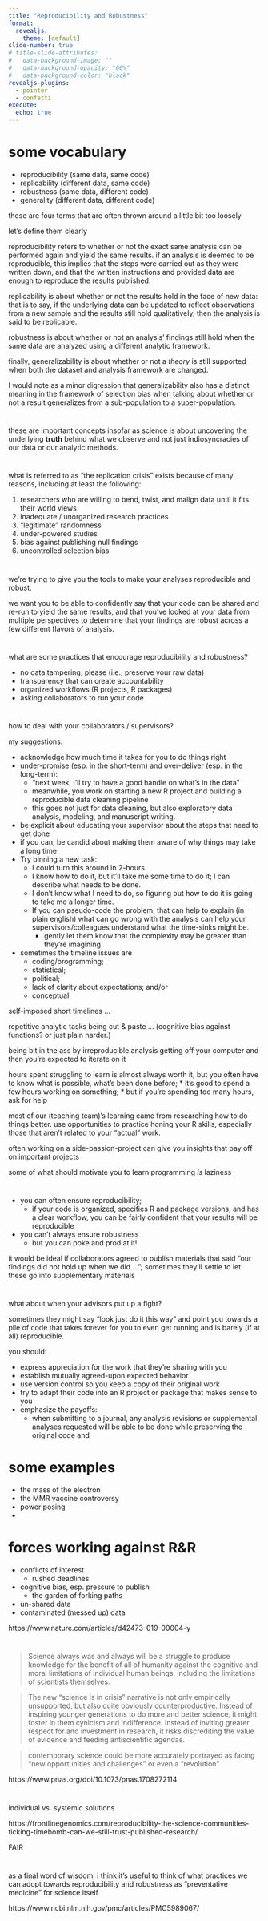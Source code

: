 ```yaml
---
title: "Reproducibility and Robustness"
format:
  revealjs:
    theme: [default]
slide-number: true
# title-slide-attributes: 
#   data-background-image: ""
#   data-background-opacity: "60%"
#   data-background-color: "black"
revealjs-plugins:
  - pointer
  - confetti
execute: 
  echo: true
---
```


# some vocabulary 

  - reproducibility (same data, same code)
  - replicability  (different data, same code)
  - robustness (same data, different code)
  - generality (different data, different code)
  
:::{.notes}
these are four terms that are often thrown around a little bit too loosely 

let's define them clearly 

reproducibility refers to whether or not the exact same analysis can be performed
again and yield the same results.  if an analysis is deemed to be reproducible,
this implies that the steps were carried out as they were written down, and that
the written instructions and provided data are enough to reproduce the results 
published.

replicability is about whether or not the results hold in the face of new data: 
that is to say, if the underlying data can be updated to reflect observations
from a new sample and the results still hold qualitatively, then the analysis 
is said to be replicable. 

robustness is about whether or not an analysis' findings still hold when the 
same data are analyzed using a different analytic framework. 

finally, generalizability is about whether or not a _theory_ is still supported
when both the dataset and analysis framework are changed.

I would note as a minor digression that generalizability also has a distinct
meaning in the framework of selection bias when talking about whether or not 
a result generalizes from a sub-population to a super-population.
:::

# 

these are important concepts insofar as science is about uncovering the
underlying
**truth** behind what we observe and not just indiosyncracies of our data or our
analytic methods.

# 

what is referred to as "the replication crisis" exists because of many reasons,
including at least the following: 

  1. researchers who are willing to bend, twist, and malign data until it fits
  their world views
  2. inadequate / unorganized research practices
  3. "legitimate" randomness 
  4. under-powered studies
  5. bias against publishing null findings
  6. uncontrolled selection bias
  
# 

we're trying to give you the tools to make your analyses reproducible and 
robust.

we want you to be able to confidently say that your code can be shared and re-run 
to yield the same results, and that you've looked at your data from multiple 
perspectives to determine that your findings are robust across a few different
flavors of analysis.

# 

what are some practices that encourage reproducibility and robustness? 

  * no data tampering, please (i.e., preserve your raw data)
  * transparency that can create accountability 
  * organized workflows (R projects, R packages)
  * asking collaborators to run your code 
  
# 

how to deal with your collaborators / supervisors?

my suggestions: 

  * acknowledge how much time it takes for you to do things right
  * under-promise (esp. in the short-term) and over-deliver (esp. in the long-term):
    * "next week, I'll try to have a good handle on what's in the data"
    * meanwhile, you work on starting a new R project and building a reproducible 
    data cleaning pipeline
    * this goes not just for data cleaning, but also exploratory data analysis, 
    modeling, and manuscript writing.
  * be explicit about educating your supervisor about the steps that need to get
    done
  * if you can, be candid about making them aware of why things may take a long
    time
  * Try binning a new task:
    * I could turn this around in 2-hours.
    * I know how to do it, but it'll take me some time to do it;  I can describe 
    what needs to be done.
    * I don't know what I need to do, so figuring out how to do it is going to
    take me a longer time.
    * If you can pseudo-code the problem, that can help to explain (in plain english)
    what can go wrong with the analysis can help your supervisors/colleagues
    understand what the time-sinks might be. 
      * gently let them know that the complexity may be greater than 
      they're imagining
  * sometimes the timeline issues are
    * coding/programming;
    * statistical;
    * political; 
    * lack of clarity about expectations; and/or 
    * conceptual
  
    
:::{.notes}
self-imposed short timelines ... 

repetitive analytic tasks being cut & paste ... (cognitive bias against functions? or just plain harder.)

being bit in the ass by irreproducible analysis getting off your computer
and then you're expected to iterate on it 

hours spent struggling to learn is almost always worth it, but you often have
to know what is possible, what's been done before;
  * it's good to spend a few hours working on something;
  * but if you're spending too many hours, ask for help
  
  
most of our (teaching team)'s learning came from researching how to 
do things better.  use opportunities to practice honing your R skills,
especially those that aren't related to your "actual" work. 

often working on a side-passion-project can give you insights that pay 
off on important projects

some of what should motivate you to learn programming _is_ laziness


:::
    
# 

  * you can often ensure reproducibility; 
    * if your code is organized, specifies R and package versions, and has a clear
    workflow, you can be fairly confident that your results will be reproducible
  * you can't always ensure robustness
    * but you can poke and prod at it! 
    
:::{.notes}

it would be ideal if collaborators agreed to publish materials that said 
"our findings did not hold up when we did ...";  sometimes they'll settle
to let these go into supplementary materials

:::

# 

what about when your advisors put up a fight? 

sometimes they might say "look just do it this way" and point you towards a pile
of code that takes forever for you to even get running and is barely (if at all)
reproducible.

you should:

  * express appreciation for the work that they're sharing with you
  * establish mutually agreed-upon expected behavior
  * use version control so you keep a copy of their original work
  * try to adapt their code into an R project or package that makes sense to you
  * emphasize the payoffs:
    * when submitting to a journal, any analysis revisions or supplemental analyses requested
    will be able to be done while preserving the original code and 
    

#  some examples

  - the mass of the electron 
  - the MMR vaccine controversy 
  - power posing
  - 

# forces working against R&R 

  - conflicts of interest
    - rushed deadlines 
  - cognitive bias, esp. pressure to publish
    - the garden of forking paths
  - un-shared data 
  - contaminated (messed up) data
  
https://www.nature.com/articles/d42473-019-00004-y

# 

> Science always was and always will be a struggle to produce knowledge for the benefit of all of humanity against the cognitive and moral limitations of individual human beings, including the limitations of scientists themselves.

> The new “science is in crisis” narrative is not only empirically unsupported, but also quite obviously counterproductive. Instead of inspiring younger generations to do more and better science, it might foster in them cynicism and indifference. Instead of inviting greater respect for and investment in research, it risks discrediting the value of evidence and feeding antiscientific agendas.

> contemporary science could be more accurately portrayed as facing “new opportunities and challenges” or even a “revolution”


https://www.pnas.org/doi/10.1073/pnas.1708272114 

# 

individual vs. systemic solutions

https://frontlinegenomics.com/reproducibility-the-science-communities-ticking-timebomb-can-we-still-trust-published-research/ 

FAIR 


# 

as a final word of wisdom, i think it's useful to think of what practices 
we can adopt towards reproducibility and robustness as "preventative medicine"
for science itself

https://www.ncbi.nlm.nih.gov/pmc/articles/PMC5989067/ 

